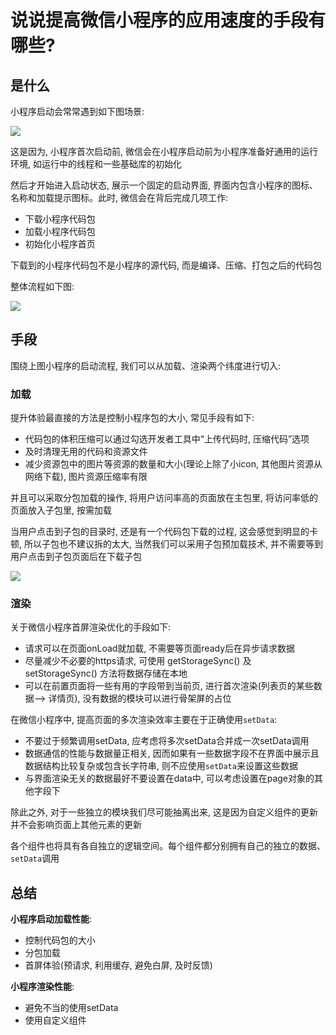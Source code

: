 # 说说提高微信小程序的应用速度的手段有哪些? 

## 是什么

小程序启动会常常遇到如下图场景: 

![](https://static.vue-js.com/03941230-3279-11ec-8e64-91fdec0f05a1.png)

这是因为, 小程序首次启动前, 微信会在小程序启动前为小程序准备好通用的运行环境, 如运行中的线程和一些基础库的初始化

然后才开始进入启动状态, 展示一个固定的启动界面, 界面内包含小程序的图标、名称和加载提示图标。此时, 微信会在背后完成几项工作: 

- 下载小程序代码包
- 加载小程序代码包
- 初始化小程序首页

下载到的小程序代码包不是小程序的源代码, 而是编译、压缩、打包之后的代码包

整体流程如下图: 

![](https://static.vue-js.com/11c0ea90-3279-11ec-a752-75723a64e8f5.png)

## 手段

围绕上图小程序的启动流程,  我们可以从加载、渲染两个纬度进行切入: 

### 加载

提升体验最直接的方法是控制小程序包的大小, 常见手段有如下: 

- 代码包的体积压缩可以通过勾选开发者工具中“上传代码时, 压缩代码”选项
- 及时清理无用的代码和资源文件
- 减少资源包中的图片等资源的数量和大小(理论上除了小icon, 其他图片资源从网络下载), 图片资源压缩率有限

并且可以采取分包加载的操作, 将用户访问率高的页面放在主包里, 将访问率低的页面放入子包里, 按需加载

当用户点击到子包的目录时, 还是有一个代码包下载的过程, 这会感觉到明显的卡顿, 所以子包也不建议拆的太大, 当然我们可以采用子包预加载技术, 并不需要等到用户点击到子包页面后在下载子包

![](https://static.vue-js.com/2034de10-3279-11ec-8e64-91fdec0f05a1.png)

### 渲染

关于微信小程序首屏渲染优化的手段如下: 

- 请求可以在页面onLoad就加载, 不需要等页面ready后在异步请求数据
- 尽量减少不必要的https请求, 可使用 getStorageSync() 及 setStorageSync() 方法将数据存储在本地
- 可以在前置页面将一些有用的字段带到当前页, 进行首次渲染(列表页的某些数据--> 详情页), 没有数据的模块可以进行骨架屏的占位

在微信小程序中, 提高页面的多次渲染效率主要在于正确使用`setData`: 

- 不要过于频繁调用setData, 应考虑将多次setData合并成一次setData调用
- 数据通信的性能与数据量正相关, 因而如果有一些数据字段不在界面中展示且数据结构比较复杂或包含长字符串, 则不应使用`setData`来设置这些数据
- 与界面渲染无关的数据最好不要设置在data中, 可以考虑设置在page对象的其他字段下

除此之外, 对于一些独立的模块我们尽可能抽离出来, 这是因为自定义组件的更新并不会影响页面上其他元素的更新

各个组件也将具有各自独立的逻辑空间。每个组件都分别拥有自己的独立的数据、`setData`调用

## 总结

**小程序启动加载性能**: 

- 控制代码包的大小
- 分包加载
- 首屏体验(预请求, 利用缓存, 避免白屏, 及时反馈)

**小程序渲染性能**: 

- 避免不当的使用setData
- 使用自定义组件

